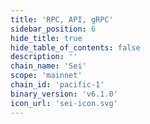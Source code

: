 ```yaml
---
title: 'RPC, API, gRPC'
sidebar_position: 6
hide_title: true
hide_table_of_contents: false
description: ''
chain_name: 'Sei'
scope: 'mainnet'
chain_id: 'pacific-1'
binary_version: 'v6.1.0'
icon_url: 'sei-icon.svg'
---
```



<PageTitle
  iconUrl="img/sei-icon.svg"
  title="Sei NODERS Public Endpoints"
  chainId="pacific-1"
  version="v6.1.0"
/>

<Endpoints
  api="https://sei-api.noders.services"
  rpc="https://sei-rpc.noders.services"
  grpc="sei-grpc.noders.services:443"
  jsonRpc=""
/>